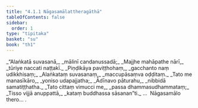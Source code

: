 ```yaml
---
title: "4.1.1 Nāgasamālattheragāthā"
tableOfContents: false
sidebar:
  order: 1
type: "tipitaka"
basket: "su"
book: "th1"
---
```



<DynamicBreadcrumb />

<Division number="267" book="th1">

<Paragraph number="503" type="verses" book="th1">
_“Alaṅkatā suvasanā,_  
_mālinī candanussadā;_  
_Majjhe mahāpathe nārī,_  
_tūriye naccati naṭṭakī._  

</Paragraph>

</Division>
<Division number="268" book="th1">

<Paragraph number="504" type="verses" book="th1">
_Piṇḍikāya paviṭṭhohaṃ,_  
_gacchanto naṃ udikkhisaṃ;_  
_Alaṅkataṃ suvasanaṃ,_  
_maccupāsaṃva oḍḍitaṃ._  

</Paragraph>

</Division>
<Division number="269" book="th1">

<Paragraph number="505" type="verses" book="th1">
_Tato me manasīkāro,_  
_yoniso udapajjatha;_  
_Ādīnavo pāturahu,_  
_nibbidā samatiṭṭhatha._  

</Paragraph>

</Division>
<Division number="270" book="th1">

<Paragraph number="506" type="verses" book="th1">
_Tato cittaṃ vimucci me,_  
_passa dhammasudhammataṃ;_  
_Tisso vijjā anuppattā,_  
_kataṃ buddhassa sāsanan”ti._  


</Paragraph>
</Division>

<Paragraph number="507" type="center" book="th1">
…  Nāgasamālo thero… .
</Paragraph>